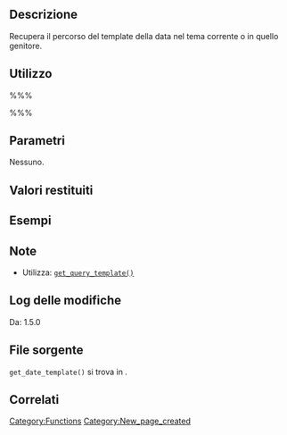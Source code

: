 {{Languages|
{{en|Function Reference/get_date_template}}
{{it|Riferimento funzioni/get_date_template}}
}}

== Descrizione ==
Recupera il percorso del template della data nel tema corrente o in quello genitore. 

== Utilizzo ==
%%%<?php get_date_template() ?>%%%

== Parametri ==
Nessuno.

== Valori restituiti ==
{{it:Return||string|Risultato di [[it:Riferimento_funzioni/get_query_template|<tt>get_query_template('date')</tt>]].}}

== Esempi ==
<!-- Need creative examples. Feel free to link to external examples. -->

== Note ==
* Utilizza: [[it:Riferimento_funzioni/get_query_template|<tt>get_query_template()</tt>]]

== Log delle modifiche ==
Da: 1.5.0

== File sorgente ==

<tt>get_date_template()</tt> si trova in {{Trac|wp-includes/theme.php}}.

== Correlati ==
<!--
    To Do:
    Need to find related functions.
    Need to create groups of functions and create templates to add them to a page quickly.
    Some functions may be related to many groups of functions.
-->

{{it:Tag Footer}}

[[Category:Functions]]
[[Category:New_page_created]]